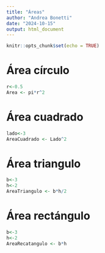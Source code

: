 ```yaml
---
title: "Áreas"
author: "Andrea Bonetti"
date: "2024-10-15"
output: html_document
---
```


```r
knitr::opts_chunk$set(echo = TRUE)
```

# Área círculo

```r
r<-0.5
Area <- pi*r^2
```

# Área cuadrado

```r
lado<-3
AreaCuadrado <- Lado^2
```


# Área triangulo

```r
b<-3
h<-2
AreaTriangulo <- b*h/2
```

# Área rectángulo

```r
b<-3
h<-2
AreaRecatangulo <- b*h
```
